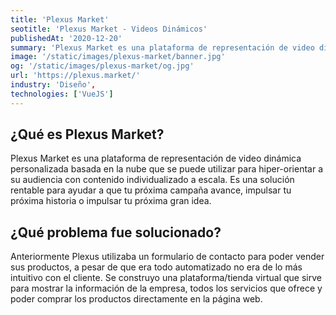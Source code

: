 ```yaml
---
title: 'Plexus Market'
seotitle: 'Plexus Market - Videos Dinámicos'
publishedAt: '2020-12-20'
summary: 'Plexus Market es una plataforma de representación de video dinámica personalizada basada en la nube. Muestra con un video de lo que eres capaz.'
image: '/static/images/plexus-market/banner.jpg'
og: '/static/images/plexus-market/og.jpg'
url: 'https://plexus.market/'
industry: 'Diseño',
technologies: ['VueJS']
---
```


## ¿Qué es Plexus Market?

Plexus Market es una plataforma de representación de video dinámica personalizada basada en la nube que se puede utilizar para hiper-orientar a su audiencia con contenido individualizado a escala. Es una solución rentable para ayudar a que tu próxima campaña avance, impulsar tu próxima historia o impulsar tu próxima gran idea.

## ¿Qué problema fue solucionado?

Anteriormente Plexus utilizaba un formulario de contacto para poder vender sus productos, a pesar de que era todo automatizado no era de lo más intuitivo con el cliente. Se construyo una plataforma/tienda virtual que sirve para mostrar la información de la empresa, todos los servicios que ofrece y poder comprar los productos directamente en la página web.